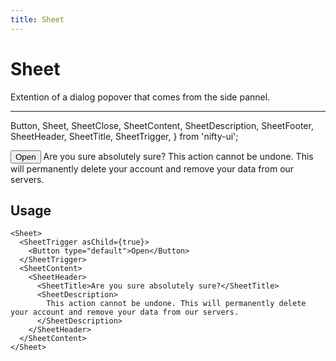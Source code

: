 ```yaml
---
title: Sheet
---
```


# Sheet

Extention of a dialog popover that comes from the side pannel.

---

  Button,
  Sheet,
  SheetClose,
  SheetContent,
  SheetDescription,
  SheetFooter,
  SheetHeader,
  SheetTitle,
  SheetTrigger,
} from 'nifty-ui';

<div>
  <Sheet>
    <SheetTrigger asChild={true}>
      <Button type="default">Open</Button>
    </SheetTrigger>
    <SheetContent>
      <SheetHeader>
        <SheetTitle>Are you sure absolutely sure?</SheetTitle>
        <SheetDescription>
          This action cannot be undone. This will permanently delete your account and remove your data from our servers.
        </SheetDescription>
      </SheetHeader>
    </SheetContent>
  </Sheet>
</div>

## Usage

```tsx
<Sheet>
  <SheetTrigger asChild={true}>
    <Button type="default">Open</Button>
  </SheetTrigger>
  <SheetContent>
    <SheetHeader>
      <SheetTitle>Are you sure absolutely sure?</SheetTitle>
      <SheetDescription>
        This action cannot be undone. This will permanently delete your account and remove your data from our servers.
      </SheetDescription>
    </SheetHeader>
  </SheetContent>
</Sheet>
```
